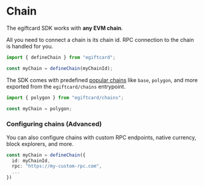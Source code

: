 # Chain

The egiftcard SDK works with **any EVM chain**.

All you need to connect a chain is its chain id. RPC connection to the chain is handled for you.

```ts
import { defineChain } from "egiftcard";

const myChain = defineChain(myChainId);
```

The SDK comes with predefined [popular chains](/references/typescript/v5/variables) like `base`, `polygon`, and more exported from the `egiftcard/chains` entrypoint.

```ts
import { polygon } from "egiftcard/chains";

const myChain = polygon;
```

### Configuring chains (Advanced)

You can also configure chains with custom RPC endpoints, native currency, block explorers, and more.

```ts
const myChain = defineChain({
  id: myChainId,
  rpc: "https://my-custom-rpc.com",
  ...
})
```
